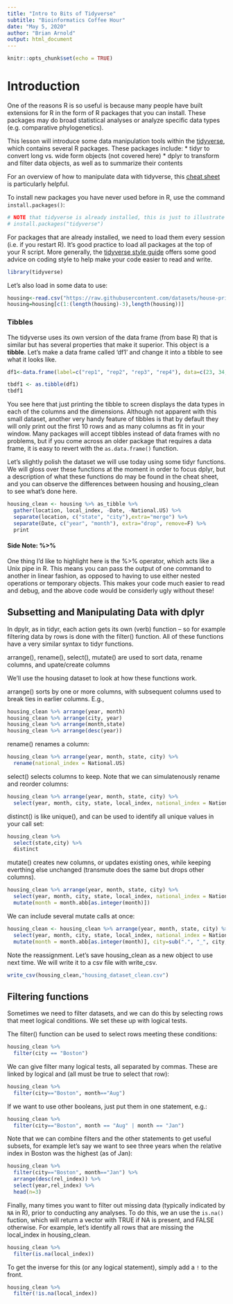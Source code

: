```yaml
---
title: "Intro to Bits of Tidyverse"
subtitle: "Bioinformatics Coffee Hour"
date: "May 5, 2020"
author: "Brian Arnold"
output: html_document
---
```


```r
knitr::opts_chunk$set(echo = TRUE)
```

# Introduction

One of the reasons R is so useful is because many people have built extensions for R in the form of R packages that you can install. These packages may do broad statistical analyses or analyze specific data types (e.g. comparative phylogenetics). 

This lesson will introduce some data manipulation tools within the [tidyverse](https://www.tidyverse.org), which contains several R packages. These packages include: 
* tidyr to convert long vs. wide form objects (not covered here)
* dplyr to transform and filter data objects, as well as to summarize their contents 

For an overview of how to manipulate data with tidyverse, this [cheat sheet](https://rstudio.com/wp-content/uploads/2015/02/data-wrangling-cheatsheet.pdf) is particularly helpful. 

To install new packages you have never used before in R, use the command `install.packages()`: 

```r
# NOTE that tidyverse is already installed, this is just to illustrate installation
# install.packages("tidyverse")
```

For packages that are already installed, we need to load them every session (i.e. if you restart R). It's good practice to load all packages at the top of your R script. More generally, the [tidyverse style guide](http://style.tidyverse.org) offers some good advice on coding style to help make your code easier to read and write.

```r
library(tidyverse)
```

Let's also load in some data to use:

```r
housing<-read.csv("https://raw.githubusercontent.com/datasets/house-prices-us/master/data/cities-month.csv", stringsAsFactors=F, strip.white = T)
housing=housing[c(1:(length(housing)-3),length(housing))]
```

### Tibbles

The tidyverse uses its own version of the data frame (from base R) that is similar but has several properties that make it superior. This object is a **tibble**. Let's make a data frame called 'df1' and change it into a tibble to see what it looks like.

```r
df1<-data.frame(label=c("rep1", "rep2", "rep3", "rep4"), data=c(23, 34, 15, 19))

tbdf1 <- as.tibble(df1)
tbdf1
```

You see here that just printing the tibble to screen displays the data types in each of the columns and the dimensions. Although not apparent with this small dataset, another very handy feature of tibbles is that by default they will only print out the first 10 rows and as many columns as fit in your window. Many packages will accept tibbles instead of data frames with no problems, but if you come across an older package that requires a data frame, it is easy to revert with the `as.data.frame()` function.

Let's slightly polish the dataset we will use today using some tidyr functions. We will gloss over these functions at the moment in order to focus dplyr, but a description of what these functions do may be found in the cheat sheet, and you can observe the differences between housing and housing_clean to see what's done here.

```r
housing_clean <- housing %>% as_tibble %>%
  gather(location, local_index, -Date, -National.US) %>% 
  separate(location, c("state", "city"),extra="merge") %>%
  separate(Date, c("year", "month"), extra="drop", remove=F) %>%
  print
```

#### Side Note: %>%

One thing I'd like to highlight here is the %>% operator, which acts like a Unix pipe in R. This means you can pass the output of one command to another in linear fashion, as opposed to having to use either nested operations or temporary objects. This makes your code much easier to read and debug, and the above code would be considerly ugly without these!


## Subsetting and Manipulating Data with dplyr

In dpylr, as in tidyr, each action gets its own (verb) function -- so for example filtering data by rows is done with the filter() function. All of these functions have a very similar syntax to tidyr functions. 

arrange(), rename(), select(), mutate() are used to sort data, rename columns, and upate/create columns

We'll use the housing dataset to look at how these functions work.

arrange() sorts by one or more columns, with subsequent columns used to break ties in earlier columns. E.g., 
```r
housing_clean %>% arrange(year, month)
housing_clean %>% arrange(city, year)
housing_clean %>% arrange(month,state)
housing_clean %>% arrange(desc(year))
```

rename() renames a column:

```r
housing_clean %>% arrange(year, month, state, city) %>%
  rename(national_index = National.US)
```

select() selects columns to keep. Note that we can simulatenously rename and reorder columns:

```r
housing_clean %>% arrange(year, month, state, city) %>%
  select(year, month, city, state, local_index, national_index = National.US)
```

distinct() is like unique(), and can be used to identify all unique values in your call set:

```r
housing_clean %>%
  select(state,city) %>%
  distinct
```

mutate() creates new columns, or updates existing ones, while keeping everthing else unchanged (transmute does the same but drops other columns).

```r
housing_clean %>% arrange(year, month, state, city) %>%
  select(year, month, city, state, local_index, national_index = National.US) %>%
  mutate(month = month.abb[as.integer(month)])
```

We can include several mutate calls at once:

```r
housing_clean <- housing_clean %>% arrange(year, month, state, city) %>%
  select(year, month, city, state, local_index, national_index = National.US) %>%
  mutate(month = month.abb[as.integer(month)], city=sub(".", "_", city, fixed=TRUE), rel_index = local_index/national_index)
```

Note the reassignment. Let's save housing_clean as a new object to use next time. We will write it to a csv file with write_csv.

```r
write_csv(housing_clean,"housing_dataset_clean.csv")
```


## Filtering functions

Sometimes we need to filter datasets, and we can do this by selecting rows that meet logical conditions. We set these up with logical tests.

The filter() function can be used to select rows meeting these conditions:

```r
housing_clean %>%
  filter(city == "Boston")
```

We can give filter many logical tests, all separated by commas. These are linked by logical and (all must be true to select that row):

```r
housing_clean %>%
  filter(city=="Boston", month=="Aug")
```

If we want to use other booleans, just put them in one statement, e.g.:

```r
housing_clean %>%
  filter(city=="Boston", month == "Aug" | month == "Jan")
```

Note that we can combine filters and the other statements to get useful subsets, for example let's say we want to see three years when the relative index in Boston was the highest (as of Jan):

```r
housing_clean %>%
  filter(city=="Boston", month=="Jan") %>% 
  arrange(desc(rel_index)) %>%
  select(year,rel_index) %>%
  head(n=3)
```

Finally, many times you want to filter out missing data (typically indicated by `NA` in R), prior to conducting any analyses. To do this, we an use the `is.na()` fuction, which will return a vector with TRUE if NA is present, and FALSE otherwise. For example, let's identify all rows that are missing the local_index in housing_clean.

```r
housing_clean %>%
  filter(is.na(local_index))
```

To get the inverse for this (or any logical statement), simply add a `!` to the front.

```r
housing_clean %>%
  filter(!is.na(local_index))
```

